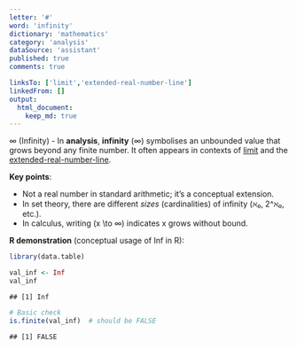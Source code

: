 ```yaml
---
letter: '#'
word: 'infinity'
dictionary: 'mathematics'
category: 'analysis'
dataSource: 'assistant'
published: true
comments: true

linksTo: ['limit','extended-real-number-line']
linkedFrom: []
output:
  html_document:
    keep_md: true
---
```




<a id="infinity">∞ (Infinity)</a> - In **analysis**, **infinity** (∞) symbolises an unbounded value that grows beyond any finite number. It often appears in contexts of [limit](#limit) and the [extended-real-number-line](#extended-real-number-line).

**Key points**:
- Not a real number in standard arithmetic; it’s a conceptual extension.
- In set theory, there are different *sizes* (cardinalities) of infinity (ℵ₀, 2^ℵ₀, etc.).
- In calculus, writing \(x \to ∞\) indicates x grows without bound.

**R demonstration** (conceptual usage of Inf in R):


``` r
library(data.table)

val_inf <- Inf
val_inf
```

```
## [1] Inf
```

``` r
# Basic check
is.finite(val_inf)  # should be FALSE
```

```
## [1] FALSE
```
